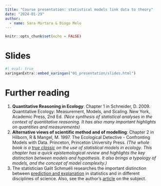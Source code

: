 ```yaml
---
title: "Course presentation: statistical models link data to theory"
date: "2024-01-29" 
author:
  - name: Sara Mortara & Diogo Melo
---
```


```r
knitr::opts_chunk$set(echo = FALSE)
```


# Slides

```r
#| eval: true
xaringanExtra::embed_xaringan("01_presentation/slides.html")
```

# Further reading

 1. **Quantitative Reasoning in Ecology**: Chapter 1 in Schneider,
    D. 2009. Quantitative Ecology: Measurement, Models, and
    Scaling. New York, Academic Press, 2nd Ed. 
	*(Nice synthesis of
    statistical analyses in the context of quantitative reasoning. It has
    also many important highlights on quantities and measurements)*
 2. **Alternative views of scientific method and of modelling**:
    Chapter 2 in Hilborn, R & Mangel, M. 1997. The Ecological
    Detective - Confronting Models with Data. Princeton, Princeton
    University Press. 
	*(The whole book is a [true classic](https://books.google.com.br/books?id=pQabBQAAQBAJ&pg=PA3&hl=pt-BR&source=gbs_toc_r&cad=3#v=onepage&q&f=false) on
    the use of statistical models in ecology. This chapter has a quick
    epistemological review and highlights the key distinction between
    models and hypothesis. It also brings a typology of models, and
    the concept of model complexity.)*
 3. The statistician Galit Schmuéli researches the important
    distinction between [prediction and
    explanation](http://www.galitshmueli.com/content/explain-or-predict)
    in statistics and in different disciplines of science. Also, see
    the author's [article](https://arxiv.org/pdf/1101.0891.pdf) on the
    subject.

